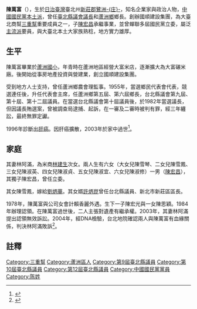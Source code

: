 '''陳萬富'''（{{bd|1921年||2003年|8月22日|}}），生於[[日治臺灣|日治臺灣]]臺北州[[新莊郡|新莊郡]][[鷺洲庄|鷺洲-{庄}-]]，知名企業家與政治人物，[[中國國民黨|中國國民黨]][[本土派|本土派]]，曾任[[臺北縣議會|臺北縣議會]][[議長|議長]]和[[蘆洲鄉_(臺灣)|蘆洲鄉]]鄉長。創辦國順建設集團，為大臺北商幫[[三重幫|三重幫]]重要成員之一，子[[陳宏昌|陳宏昌]]承繼事業，並曾蟬聯多屆國民黨立委，屬泛[[中國國民黨|主流派]]要員，與大臺北本土大家族熟稔，地方實力雄厚。

==生平==
陳萬富畢業於[[蘆洲國小|蘆洲國小]]，年青時在蘆洲地區經營大富米店，逐漸擴大為大富碾米廠。後開始從事房地產投資與營建業，創立國順建設集團。

受到地方人士支持，曾任蘆洲鄉農會理監事。1955年，當選鄉民代表會代表，競選連任後，升任代表會主席，任蘆洲鄉第五屆、第六屆鄉長，台北縣議會第九屆、第十屆、第十二屆議員。在當選台北縣議會第十屆議員後，於1982年當選議長，但因議長賄選案，曾被調查局逮捕、起訴，在一審及二審時被判有罪，經三年纏訟，最終無罪定讞。

1996年診斷出[[肝癌|肝癌]]。因肝癌擴散，2003年於家中過世<ref>{{cite news|author1=林金池、黃邦平、曾德峰|title=前北縣議長陳萬富辭世 享壽81歲|url=http://old.ltn.com.tw/2002/new/aug/23/today-p9.htm|accessdate=2016-08-06|agency=自由時報|date=2002-08-23}}</ref>。

==家庭==
其妻林阿滿，為米商[[林建生|林建生]]次女。兩人生有六女（大女兒陳雪琴、二女兒陳雪鳳、三女兒陳淑英、四女兒陳淑貞、五女兒陳淑宜、六女兒陳淑修）一男（[[陳宏昌|陳宏昌]]），其獨子陳宏昌，曾任立委。

其女陳雪鳳，嫁給[[劉炳華_(國安會)|劉炳華]]。其女婿[[許炳崑|許炳崑]]曾任台北縣議員、新北市新莊區區長。

1978年，陳萬富與公司女會計賴香麗外遇。生下一子陳宏光與一女陳思穎。1984年辦理認領。在陳萬富過世後，二人主張對遺產有繼承權。2003年，其妻林阿滿提出認領無效訴訟。2004年，經DNA檢驗，台北地院確認兩人與陳萬富有血緣關係，判決林阿滿敗訴<ref>{{cite news|author1=朱慶文、丁牧群|title=爭遺產陳宏昌母敗訴|url=http://www.appledaily.com.tw/appledaily/article/property/20040716/1085703/|accessdate=2016-08-06|agency=台灣蘋果日報|date=2004-07-16|archive-date=2016-08-15|archive-url=https://web.archive.org/web/20160815102313/http://www.appledaily.com.tw/appledaily/article/property/20040716/1085703/|dead-url=no}}</ref>。

==註釋==
{{reflist}}

[[Category:三重幫|Category:三重幫]]
[[Category:蘆洲區人|Category:蘆洲區人]]
[[Category:第9屆臺北縣議員|Category:第9屆臺北縣議員]]
[[Category:第10屆臺北縣議員|Category:第10屆臺北縣議員]]
[[Category:第12屆臺北縣議員|Category:第12屆臺北縣議員]]
[[Category:中國國民黨黨員|Category:中國國民黨黨員]]
[[Category:陈姓|Category:陈姓]]